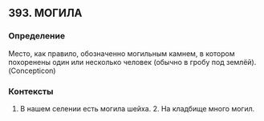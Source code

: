 ## 393. МОГИЛА
### Определение
Место, как правило, обозначенно могильным камнем, в котором похоренены один или несколько человек (обычно в гробу под землёй). (Concepticon)

### Контексты
1. В нашем селении есть могила шейха. 2. На кладбище много могил.

